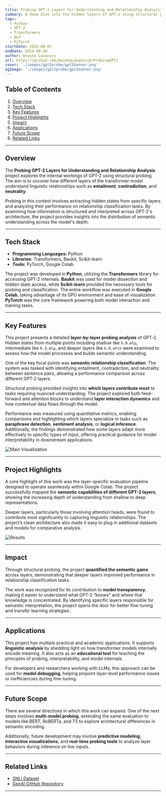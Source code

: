 ```yaml
---
title: Probing GPT-2 Layers for Understanding and Relationship Analysis
summary: A deep dive into the hidden layers of GPT-2 using structural probing techniques to analyze how linguistic relationships like entailment, contradiction, and neutrality are understood by different layers of the model.
tags:
  - Python
  - GPT-2
  - Transformers
  - NLP
  - PyTorch
startDate: 2024-08-01
endDate: 2024-08-30
author: Anusha Lavanuru
url: https://github.com/AnushaLavanuru5/ProbingGPT2
cover: './images/gpt2probe/gpt2banner.png'
ogImage: './images/gpt2probe/gpt2banner.png'
---
```


## Table of Contents

1. [Overview](#overview)
2. [Tech Stack](#tech-stack)
3. [Key Features](#key-features)
4. [Project Highlights](#project-highlights)
5. [Impact](#impact)
6. [Applications](#applications)
7. [Future Scope](#future-scope)
8. [Related Links](#related-links)

---

## Overview

The **Probing GPT-2 Layers for Understanding and Relationship Analysis** project explores the internal workings of GPT-2 using structural probing. The aim is to uncover how different layers of the transformer model understand linguistic relationships such as **entailment**, **contradiction**, and **neutrality**.

Probing in this context involves extracting hidden states from specific layers and analyzing their performance on relationship classification tasks. By examining how information is structured and interpreted across GPT-2's architecture, the project provides insights into the distribution of semantic understanding across the model's depth.

---

## Tech Stack

- **Programming Languages:** Python  
- **Libraries:** Transformers, Baukit, Scikit-learn  
- **Tools:** PyTorch, Google Colab

The project was developed in **Python**, utilizing the **Transformers** library for accessing GPT-2 internals. **Baukit** was used for model dissection and hidden state access, while **Scikit-learn** provided the necessary tools for probing and classification. The entire workflow was executed in **Google Colab**, taking advantage of its GPU environment and ease of visualization. **PyTorch** was the core framework powering both model interaction and training tasks.

---

## Key Features

This project presents a detailed **layer-by-layer probing analysis** of GPT-2. Hidden states from multiple points including shallow like `h.0.mlp`, intermediate like `h.3.mlp`, and deeper layers like `h.9.attn` were examined to assess how the model processes and builds semantic understanding.

One of the key focal points was **semantic relationship classification**. The system was tasked with identifying entailment, contradiction, and neutrality between sentence pairs, allowing a performance comparison across different GPT-2 layers.

Structural probing provided insights into **which layers contribute most** to tasks requiring nuanced understanding. The project explored both feed-forward and attention blocks to understand **layer interaction dynamics** and how contextual data flows through the model.

Performance was measured using quantitative metrics, enabling comparisons and highlighting which layers specialize in tasks such as **paraphrase detection**, **sentiment analysis**, or **logical inference**. Additionally, the findings demonstrated how some layers adapt more effectively to specific types of input, offering practical guidance for model interpretability in downstream applications.

![Main Visualization](./images/gpt2probe/gpt2main.png)

---

## Project Highlights

A core highlight of this work was the layer-specific evaluation pipeline designed to operate seamlessly within Google Colab. The project successfully mapped the **semantic capabilities of different GPT-2 layers**, showing the increasing depth of understanding from shallow to deep representations.

Deeper layers, particularly those involving attention heads, were found to contribute most significantly to capturing linguistic relationships. The project’s clean architecture also made it easy to plug in additional datasets and models for comparative analysis.

![Results](./images/gpt2probe/gptresults.png)

---

## Impact

Through structural probing, the project **quantified the semantic gains** across layers, demonstrating that deeper layers improved performance in relationship classification tasks.

The work was recognized for its contribution to **model transparency**, making it easier to understand what GPT-2 “knows” and where that knowledge is concentrated. By identifying specific layers responsible for semantic interpretation, the project opens the door for better fine-tuning and transfer learning strategies.

---

## Applications

This project has multiple practical and academic applications. It supports **linguistic analysis** by shedding light on how transformer models internally encode meaning. It also acts as an **educational tool** for teaching the principles of probing, interpretability, and model internals.

For developers and researchers working with LLMs, this approach can be used for **model debugging**, helping pinpoint layer-level performance issues or inefficiencies during fine-tuning.

---

## Future Scope

There are several directions in which this work can expand. One of the next steps involves **multi-model probing**, extending the same evaluation to models like BERT, RoBERTa, and T5 to explore architectural differences in semantic encoding.

Additionally, future development may involve **predictive modeling**, **interactive visualizations**, and **real-time probing tools** to analyze layer behaviors during inference on live inputs.

---

## Related Links

- [SNLI Dataset](https://nlp.stanford.edu/projects/snli/)  
- [GenAI GitHub Repository](https://github.com/AnushaLavanuru5/ProbingGPT2)

---

